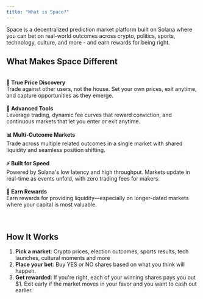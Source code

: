 ```yaml
---
title: "What is Space?"
---
```


Space is a decentralized prediction market platform built on Solana where you can bet on real-world outcomes across crypto, politics, sports, technology, culture, and more - and earn rewards for being right.
\
<Panel>
## **What Makes Space Different**
\
**🎯 True Price Discovery**\
Trade against other users, not the house. Set your own prices, exit anytime, and capture opportunities as they emerge.\
\
**🔧 Advanced Tools**\
Leverage trading, dynamic fee curves that reward conviction, and continuous markets that let you enter or exit anytime.\
\
**📊 Multi-Outcome Markets**\
Trade across multiple related outcomes in a single market with shared liquidity and seamless position shifting.\
\
**⚡ Built for Speed**\
Powered by Solana's low latency and high throughput. Markets update in real-time as events unfold, with zero trading fees for makers.\
\
**💎 Earn Rewards**\
Earn rewards for providing liquidity—especially on longer-dated markets where your capital is most valuable.\
</Panel>
\
\
<Panel>
## **How It Works**

1. **Pick a market**: Crypto prices, election outcomes, sports results, tech launches, cultural moments and more
2. **Place your bet**: Buy YES or NO shares based on what you think will happen.
3. **Get rewarded**: If you're right, each of your winning shares pays you out \$1. Exit early if the market moves in your favor and you want to cash out earlier.
</Panel>

